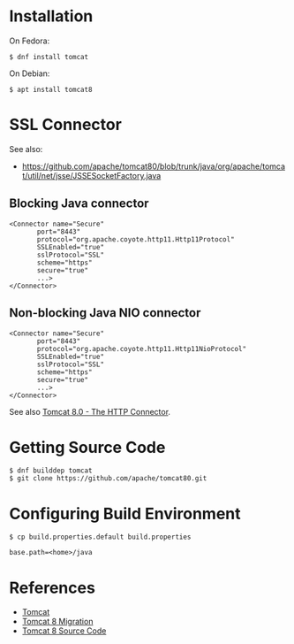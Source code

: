 = Installation =

On Fedora:

 $ dnf install tomcat

On Debian:

 $ apt install tomcat8

= SSL Connector =

See also:

* https://github.com/apache/tomcat80/blob/trunk/java/org/apache/tomcat/util/net/jsse/JSSESocketFactory.java

== Blocking Java connector ==

<pre>
<Connector name="Secure"
       port="8443"
       protocol="org.apache.coyote.http11.Http11Protocol"
       SSLEnabled="true"
       sslProtocol="SSL"
       scheme="https"
       secure="true"
       ...>
</Connector>
</pre>

== Non-blocking Java NIO connector ==

<pre>
<Connector name="Secure"
       port="8443"
       protocol="org.apache.coyote.http11.Http11NioProtocol"
       SSLEnabled="true"
       sslProtocol="SSL"
       scheme="https"
       secure="true"
       ...>
</Connector>
</pre>

See also [https://tomcat.apache.org/tomcat-8.0-doc/config/http.html Tomcat 8.0 - The HTTP Connector].

= Getting Source Code =

<pre>
$ dnf builddep tomcat
$ git clone https://github.com/apache/tomcat80.git
</pre>

= Configuring Build Environment =

<pre>
$ cp build.properties.default build.properties
</pre>

<pre>
base.path=<home>/java
</pre>

= References =

* [[Tomcat]]
* [[Tomcat 8 Migration]]
* [https://github.com/apache/tomcat80 Tomcat 8 Source Code]